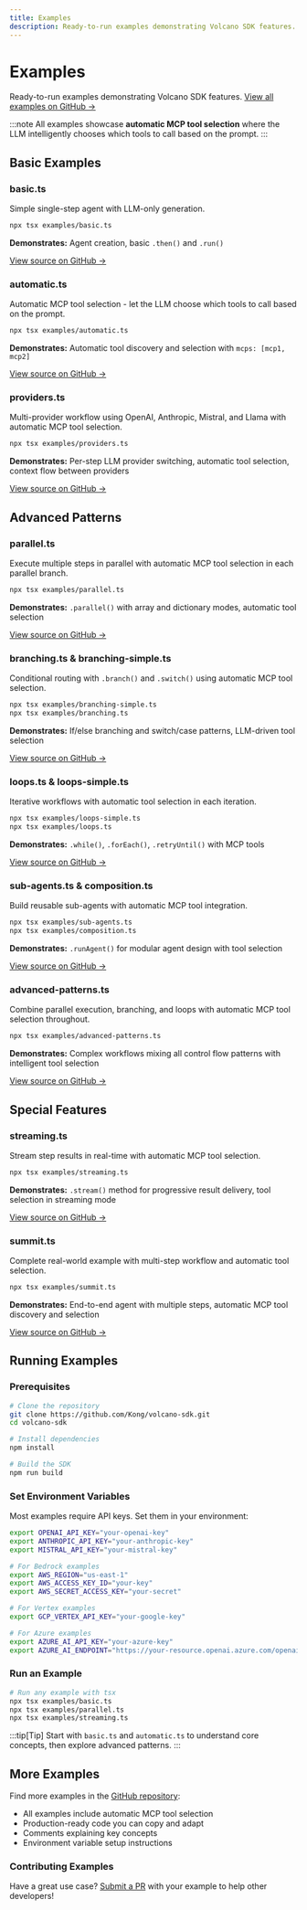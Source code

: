 ```yaml
---
title: Examples
description: Ready-to-run examples demonstrating Volcano SDK features. View all examples on GitHub.
---
```


# Examples

Ready-to-run examples demonstrating Volcano SDK features. [View all examples on GitHub →](https://github.com/Kong/volcano-sdk/tree/main/examples)

:::note
All examples showcase **automatic MCP tool selection** where the LLM intelligently chooses which tools to call based on the prompt.
:::

## Basic Examples

### basic.ts

Simple single-step agent with LLM-only generation.

```bash
npx tsx examples/basic.ts
```

**Demonstrates:** Agent creation, basic `.then()` and `.run()`

[View source on GitHub →](https://github.com/Kong/volcano-sdk/blob/main/examples/basic.ts)

### automatic.ts

Automatic MCP tool selection - let the LLM choose which tools to call based on the prompt.

```bash
npx tsx examples/automatic.ts
```

**Demonstrates:** Automatic tool discovery and selection with `mcps: [mcp1, mcp2]`

[View source on GitHub →](https://github.com/Kong/volcano-sdk/blob/main/examples/automatic.ts)

### providers.ts

Multi-provider workflow using OpenAI, Anthropic, Mistral, and Llama with automatic MCP tool selection.

```bash
npx tsx examples/providers.ts
```

**Demonstrates:** Per-step LLM provider switching, automatic tool selection, context flow between providers

[View source on GitHub →](https://github.com/Kong/volcano-sdk/blob/main/examples/providers.ts)

## Advanced Patterns

### parallel.ts

Execute multiple steps in parallel with automatic MCP tool selection in each parallel branch.

```bash
npx tsx examples/parallel.ts
```

**Demonstrates:** `.parallel()` with array and dictionary modes, automatic tool selection

[View source on GitHub →](https://github.com/Kong/volcano-sdk/blob/main/examples/parallel.ts)

### branching.ts & branching-simple.ts

Conditional routing with `.branch()` and `.switch()` using automatic MCP tool selection.

```bash
npx tsx examples/branching-simple.ts
npx tsx examples/branching.ts
```

**Demonstrates:** If/else branching and switch/case patterns, LLM-driven tool selection

[View source on GitHub →](https://github.com/Kong/volcano-sdk/blob/main/examples/branching.ts)

### loops.ts & loops-simple.ts

Iterative workflows with automatic tool selection in each iteration.

```bash
npx tsx examples/loops-simple.ts
npx tsx examples/loops.ts
```

**Demonstrates:** `.while()`, `.forEach()`, `.retryUntil()` with MCP tools

[View source on GitHub →](https://github.com/Kong/volcano-sdk/blob/main/examples/loops.ts)

### sub-agents.ts & composition.ts

Build reusable sub-agents with automatic MCP tool integration.

```bash
npx tsx examples/sub-agents.ts
npx tsx examples/composition.ts
```

**Demonstrates:** `.runAgent()` for modular agent design with tool selection

[View source on GitHub →](https://github.com/Kong/volcano-sdk/blob/main/examples/sub-agents.ts)

### advanced-patterns.ts

Combine parallel execution, branching, and loops with automatic MCP tool selection throughout.

```bash
npx tsx examples/advanced-patterns.ts
```

**Demonstrates:** Complex workflows mixing all control flow patterns with intelligent tool selection

[View source on GitHub →](https://github.com/Kong/volcano-sdk/blob/main/examples/advanced-patterns.ts)

## Special Features

### streaming.ts

Stream step results in real-time with automatic MCP tool selection.

```bash
npx tsx examples/streaming.ts
```

**Demonstrates:** `.stream()` method for progressive result delivery, tool selection in streaming mode

[View source on GitHub →](https://github.com/Kong/volcano-sdk/blob/main/examples/streaming.ts)

### summit.ts

Complete real-world example with multi-step workflow and automatic tool selection.

```bash
npx tsx examples/summit.ts
```

**Demonstrates:** End-to-end agent with multiple steps, automatic MCP tool discovery and selection

[View source on GitHub →](https://github.com/Kong/volcano-sdk/blob/main/examples/summit.ts)

## Running Examples

### Prerequisites

```bash
# Clone the repository
git clone https://github.com/Kong/volcano-sdk.git
cd volcano-sdk

# Install dependencies
npm install

# Build the SDK
npm run build
```

### Set Environment Variables

Most examples require API keys. Set them in your environment:

```bash
export OPENAI_API_KEY="your-openai-key"
export ANTHROPIC_API_KEY="your-anthropic-key"
export MISTRAL_API_KEY="your-mistral-key"

# For Bedrock examples
export AWS_REGION="us-east-1"
export AWS_ACCESS_KEY_ID="your-key"
export AWS_SECRET_ACCESS_KEY="your-secret"

# For Vertex examples
export GCP_VERTEX_API_KEY="your-google-key"

# For Azure examples
export AZURE_AI_API_KEY="your-azure-key"
export AZURE_AI_ENDPOINT="https://your-resource.openai.azure.com/openai/responses"
```

### Run an Example

```bash
# Run any example with tsx
npx tsx examples/basic.ts
npx tsx examples/parallel.ts
npx tsx examples/streaming.ts
```

:::tip[Tip]
Start with `basic.ts` and `automatic.ts` to understand core concepts, then explore advanced patterns.
:::

## More Examples

Find more examples in the [GitHub repository](https://github.com/Kong/volcano-sdk/tree/main/examples):

- All examples include automatic MCP tool selection
- Production-ready code you can copy and adapt
- Comments explaining key concepts
- Environment variable setup instructions

### Contributing Examples

Have a great use case? [Submit a PR](https://github.com/Kong/volcano-sdk/pulls) with your example to help other developers!